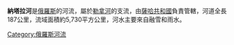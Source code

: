 {{Unreferenced|time=2021-12-15T16:04:15+00:00}}
'''納塔拉河'''是[[俄羅斯|俄羅斯]]的河流，屬於[[勒拿河|勒拿河]]的支流，由[[薩哈共和國|薩哈共和國]]負責管轄，河道全長187公里，流域面積約5,730平方公里，河水主要來自融雪和雨水。

{{Russia-geo-stub}}

[[Category:俄羅斯河流|Category:俄羅斯河流]]